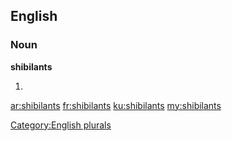 ==English==

===Noun===
'''shibilants'''

# {{plural of|shibilant}}

[[Category:English plurals]]

[[ar:shibilants]]
[[fr:shibilants]]
[[ku:shibilants]]
[[my:shibilants]]